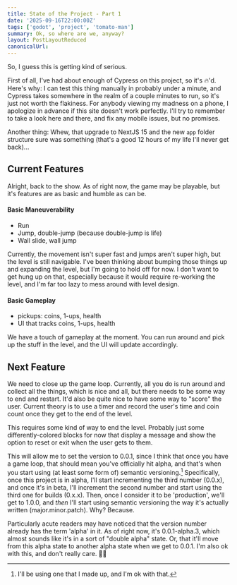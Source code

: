 ```yaml
---
title: State of the Project - Part 1
date: '2025-09-16T22:00:00Z'
tags: ['godot', 'project', 'tomato-man']
summary: Ok, so where are we, anyway?
layout: PostLayoutReduced
canonicalUrl:
---
```


So, I guess this is getting kind of serious.

<TOCInline toc={props.toc} asDisclosure toHeading={2} />

First of all, I've had about enough of Cypress on this project, so it's 🔥'd. Here's why: I can test this thing
manually in probably under a minute, and Cypress takes somewhere in the realm of a couple minutes to run, so it's just
not worth the flakiness. For anybody viewing my madness on a phone, I apologize in advance if this site doesn't work
perfectly. I'll try to remember to take a look here and there, and fix any mobile issues, but no promises.

Another thing: Whew, that upgrade to NextJS 15 and the new `app` folder structure sure was something (that's a good 12
hours of my life I'll never get back)...

## Current Features

Alright, back to the show. As of right now, the game may be playable, but it's features are as basic and humble as
can be.

#### Basic Maneuverability

- Run
- Jump, double-jump (because double-jump is life)
- Wall slide, wall jump

Currently, the movement isn't super fast and jumps aren't super high, but the level is still navigable. I've been
thinking about bumping those things up and expanding the level, but I'm going to hold off for now. I don't want to get
hung up on that, especially because it would require re-working the level, and I'm far too lazy to mess around with level
design.

#### Basic Gameplay

- pickups: coins, 1-ups, health
- UI that tracks coins, 1-ups, health

We have a touch of gameplay at the moment. You can run around and pick up the stuff in the level, and the UI will
update accordingly.

## Next Feature

We need to close up the game loop. Currently, all you do is run around and collect all the things, which is nice and
all, but there needs to be some way to end and restart. It'd also be quite nice to have some way to "score" the user.
Current theory is to use a timer and record the user's time and coin count once they get to the end of the level.

This requires some kind of way to end the level. Probably just some differently-colored blocks for now that display
a message and show the option to reset or exit when the user gets to them.

This will allow me to set the version to 0.0.1, since I think that once you have a game loop, that should mean you've
officially hit alpha, and that's when you start using (at least some form of) semantic versioning.[^1] Specifically,
once this project is in alpha, I'll start incrementing the third number (0.0.x), and once it's in beta, I'll increment the
second number and start using the third one for builds (0.x.x). Then, once I consider it to be 'production', we'll get to
1.0.0, and _then_ I'll start using semantic versioning the way it's actually written (major.minor.patch). Why? Because.

Particularly acute readers may have noticed that the version number already has the term 'alpha' in it. As of right now, it's
0.0.1-alpha.3, which almost sounds like it's in a sort of "double alpha" state. Or, that it'll move from this alpha state to
another alpha state when we get to 0.0.1. I'm also ok with this, and don't really care. 🤷‍♂️

[^1]: I'll be using one that I made up, and I'm ok with that.
